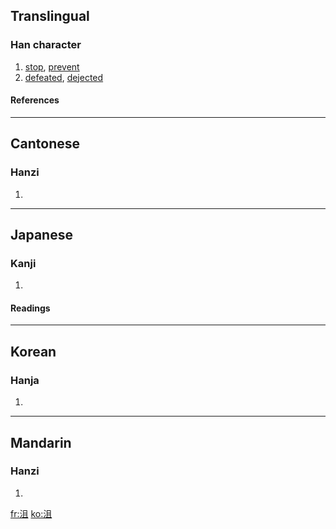 ==Translingual==
===Han character===
{{Han char|rn=85|rad=水|as=05|sn=8|four=3711<sub>0</sub>|canj=水月一 (EBM)}}
# [[stop]], [[prevent]]
# [[defeated]], [[dejected]]
====References====
{{Han ref|kx=0613.020|dkj=17238|dj=1006.040|hdz=31584.010|uh=6CAE|ud=27822|bh=AA71|bd=43633}}

----
==Cantonese==
===Hanzi===
{{yue-hanzi|jyut=|y=jeui2, jeui3}}
# {{defn|Cantonese}}

----
==Japanese==
===Kanji===
{{ja-kanji|grade=|rs=水05}}
# {{defn|Japanese}} 
====Readings====
{{ja-readings|on=[[しょ]] (sho), [[そ]] (so)|kun=[[はばむ]] (habamu)}}

----
==Korean==
===Hanja===
{{ko-hanja|hangeul=저|eumhun=|rv=jeo|mr=chŏ|y=ce}}
# {{defn|Korean}}

----
==Mandarin==
===Hanzi===
{{cmn-hanzi|pin=[[jū]] ([[ju1]])|wg=chü<sup>1</sup>}}
# {{defn|Mandarin}}

[[fr:沮]]
[[ko:沮]]